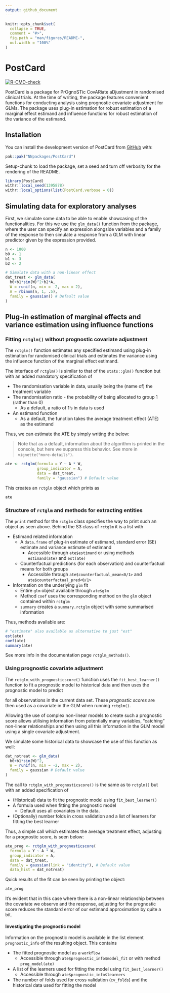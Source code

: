 ```yaml
---
output: github_document
---
```


<!-- README.md is generated from README.Rmd. Please edit that file -->

```r
knitr::opts_chunk$set(
  collapse = TRUE,
  comment = "#>",
  fig.path = "man/figures/README-",
  out.width = "100%"
)
```

# PostCard

<!-- badges: start -->
[![R-CMD-check](https://github.com/NNpackages/PostCard/actions/workflows/R-CMD-check.yaml/badge.svg)](https://github.com/NNpackages/PostCard/actions/workflows/R-CMD-check.yaml)
<!-- badges: end -->

PostCard is a package for PrOgnoSTic CovARiate aDjustment in randomised clinical trials. At the time of writing, the package features convenient functions for conducting analysis using prognostic covariate adjustment for GLMs. The package uses plug-in estimation for robust estimation of a marginal effect estimand and influence functions for robust estimation of the variance of the estimand.

## Installation

You can install the development version of PostCard from [GitHub](https://github.com/) with:

``` r
pak::pak("NNpackages/PostCard")
```
Setup-chunk to load the package, set a seed and turn off verbosity for the rendering of the README.

```r
library(PostCard)
withr::local_seed(1395878)
withr::local_options(list(PostCard.verbose = 0))
```

## Simulating data for exploratory analyses

First, we simulate some data to be able to enable showcasing of the functionalities. For this we use the `glm_data()` function from the package, where the user can specify an expression alongside variables and a family of the response to then simulate a response from a GLM with linear predictor given by the expression provided.

```r
n <- 1000
b0 <- 1
b1 <- 3
b2 <- 2

# Simulate data with a non-linear effect
dat_treat <- glm_data(
  b0+b1*sin(W)^2+b2*A,
  W = runif(n, min = -2, max = 2),
  A = rbinom(n, 1, .5),
  family = gaussian() # Default value
)
```

## Plug-in estimation of marginal effects and variance estimation using influence functions

### Fitting `rctglm()` without prognostic covariate adjustment

The `rctglm()` function estimates any specified estimand using plug-in estimation for randomised clinical trials and estimates the variance using the influence function of the marginal effect estimand. 

The interface of `rctglm()` is similar to that of the `stats::glm()` function but with an added mandatory specification of

-   The randomisation variable in data, usually being the (name of) the treatment variable
-   The randomisation ratio - the probability of being allocated to group 1 (rather than 0)
    -   As a default, a ratio of 1's in data is used
-   An estimand function
    -   As a default, the function takes the average treatment effect (ATE) as the estimand

Thus, we can estimate the ATE by simply writing the below:

> Note that as a default, information about the algorithm is printed in the console, but here we suppress this behavior. See more in `vignette("more-details")`.

```r
ate <- rctglm(formula = Y ~ A * W,
              group_indicator = A,
              data = dat_treat,
              family = "gaussian") # Default value
```

This creates an `rctglm` object which prints as
```r
ate
```

### Structure of `rctglm` and methods for extracting entities

The `print` method for the `rctglm` class specifies the way to print such an object as seen above. Behind the S3 class of `rctglm` it is a list with 

-   Estimand related information
    -   A `data.frame` of plug-in estimate of estimand, standard error (SE) estimate and variance estimate of estimand
        -   Accessible through `ate$estimand` or using methods `estimand(ate)` and `est(ate)`
    -   Counterfactual predictions (for each observation) and counterfactual means for both groups
        -   Accessible through `ate$counterfactual_mean<0/1>` and `ate$counterfactual_pred<0/1>`
-   Information on the underlying `glm` fit
    -   Entire `glm` object available through `ate$glm`
    -   Method `coef` uses the corresponding method on the `glm` object contained within `rctglm`
    -   `summary` creates a `summary.rctglm` object with some summarised information
    
Thus, methods available are:
```r
# "estimate" also available as alternative to just "est"
est(ate)
coef(ate)
summary(ate)
```

See more info in the documentation page `rctglm_methods()`.

### Using prognostic covariate adjustment

The `rctglm_with_prognosticscore()` function uses the `fit_best_learner()` function to fit a prognostic model to historical data and then uses the prognostic model to predict
\begin{align}
\mathbb{E}[Y|X,A=0]
\end{align}

for all observations in the current data set. These *prognostic scores* are then used as a covariate in the GLM when running `rctglm()`.

Allowing the use of complex non-linear models to create such a prognostic score allows utilising information from potentially many variables, "catching" non-linear relationships and then using all this information in the GLM model using a single covariate adjustment.

We simulate some historical data to showcase the use of this function as well:
```r
dat_notreat <- glm_data(
  b0+b1*sin(W)^2,
  W = runif(n, min = -2, max = 2),
  family = gaussian # Default value
)
```

The call to `rctglm_with_prognosticscore()` is the same as to `rctglm()` but with an added specification of

-   (Historical) data to fit the prognostic model using `fit_best_learner()`
-   A formula used when fitting the prognostic model
    -   Default uses all covariates in the data.
-   (Optionally) number folds in cross validation and a list of learners for fitting the best learner

Thus, a simple call which estimates the average treatment effect, adjusting for a prognostic score, is seen below:
```r
ate_prog <- rctglm_with_prognosticscore(
  formula = Y ~ A * W,
  group_indicator = A,
  data = dat_treat,
  family = gaussian(link = "identity"), # Default value
  data_hist = dat_notreat)
```

Quick results of the fit can be seen by printing the object:
```r
ate_prog
```

It's evident that in this case where there is a non-linear relationship between the covariate we observe and the response, adjusting for the prognostic score reduces the standard error of our estimand approximation by quite a bit.

#### Investigating the prognostic model

Information on the prognostic model is available in the list element `prognostic_info` of the resulting object. This contains

-   The fitted prognostic model as a `workflow`
    -   Accessible through `ate$prognostic_info$model_fit` or with method `prog_model(ate)`
-   A list of the learners used for fitting the model using `fit_best_learner()`
    -   Accessible through `ate$prognostic_info$learners`
-   The number of folds used for cross validation (`cv_folds`) and the historical data used for fitting the model
